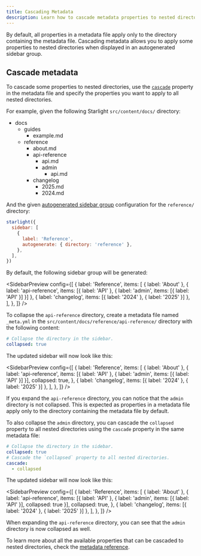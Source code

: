 ```yaml
---
title: Cascading Metadata
description: Learn how to cascade metadata properties to nested directories in autogenerated sidebar groups.
---
```


By default, all properties in a metadata file apply only to the directory containing the metadata file.
Cascading metadata allows you to apply some properties to nested directories when displayed in an autogenerated sidebar group.

## Cascade metadata

To cascade some properties to nested directories, use the [`cascade`](/metadata/#cascade) property in the metadata file and specify the properties you want to apply to all nested directories.

For example, given the following Starlight `src/content/docs/` directory:


<FileTree>

- docs
  - guides
    - example.md
  - reference
    - about.md
    - api-reference
      - api.md
      - admin
        - api.md
    - changelog
      - 2025.md
      - 2024.md

</FileTree>

And the given [autogenerated sidebar group](https://starlight.astro.build/guides/sidebar/#autogenerated-groups) configuration for the `reference/` directory:

```js
starlight({
  sidebar: [
    {
      label: 'Reference',
      autogenerate: { directory: 'reference' },
    },
  ],
})
```

By default, the following sidebar group will be generated:


<SidebarPreview
  config={[
    {
      label: 'Reference',
      items: [
        { label: 'About' },
        { label: 'api-reference', items: [{ label: 'API' }, { label: 'admin', items: [{ label: 'API' }] }] },
        { label: 'changelog', items: [{ label: '2024' }, { label: '2025' }] },
      ],
    },
  ]}
/>

To collapse the `api-reference` directory, create a metadata file named `_meta.yml` in the `src/content/docs/reference/api-reference/` directory with the following content:

```yml title="src/content/docs/reference/api-reference/_meta.yml"
# Collapse the directory in the sidebar.
collapsed: true
```

The updated sidebar will now look like this:

<SidebarPreview
  config={[
    {
      label: 'Reference',
      items: [
        { label: 'About' },
        {
          label: 'api-reference',
          items: [{ label: 'API' }, { label: 'admin', items: [{ label: 'API' }] }],
          collapsed: true,
        },
        { label: 'changelog', items: [{ label: '2024' }, { label: '2025' }] },
      ],
    },
  ]}
/>

If you expand the `api-reference` directory, you can notice that the `admin` directory is not collapsed.
This is expected as properties in a metadata file apply only to the directory containing the metadata file by default.

To also collapse the `admin` directory, you can cascade the `collapsed` property to all nested directories using the `cascade` property in the same metadata file:

```yml title="src/content/docs/reference/api-reference/_meta.yml"
# Collapse the directory in the sidebar.
collapsed: true
# Cascade the `collapsed` property to all nested directories.
cascade:
  - collapsed
```

The updated sidebar will now look like this:

<SidebarPreview
  config={[
    {
      label: 'Reference',
      items: [
        { label: 'About' },
        {
          label: 'api-reference',
          items: [{ label: 'API' }, { label: 'admin', items: [{ label: 'API' }], collapsed: true }],
          collapsed: true,
        },
        { label: 'changelog', items: [{ label: '2024' }, { label: '2025' }] },
      ],
    },
  ]}
/>

When expanding the `api-reference` directory, you can see that the `admin` directory is now collapsed as well.

To learn more about all the available properties that can be cascaded to nested directories, check the [metadata reference](/metadata/#cascade).
